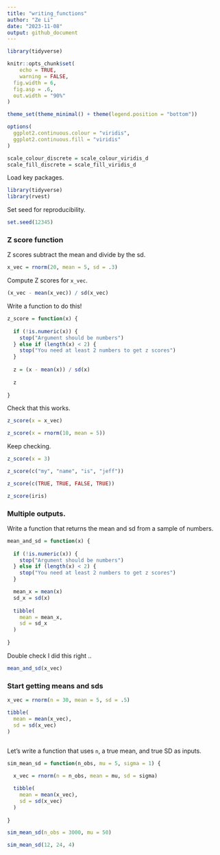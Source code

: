 ```yaml
---
title: "writing_functions"
author: "Ze Li"
date: "2023-11-08"
output: github_document
---
```


```r
library(tidyverse)

knitr::opts_chunk$set(
	echo = TRUE,
	warning = FALSE,
  fig.width = 6,
  fig.asp = .6,
  out.width = "90%"
)

theme_set(theme_minimal() + theme(legend.position = "bottom"))

options(
  ggplot2.continuous.colour = "viridis",
  ggplot2.continuous.fill = "viridis"
)

scale_colour_discrete = scale_colour_viridis_d
scale_fill_discrete = scale_fill_viridis_d
```

Load key packages.

```r
library(tidyverse)
library(rvest)
```

Set seed for reproducibility.

```r
set.seed(12345)
```

### Z score function

Z scores subtract the mean and divide by the sd. 

```r
x_vec = rnorm(20, mean = 5, sd = .3)
```

Compute Z scores for `x_vec`.

```r
(x_vec - mean(x_vec)) / sd(x_vec)
```

Write a function to do this!

```r
z_score = function(x) {
  
  if (!is.numeric(x)) {
    stop("Argument should be numbers")
  } else if (length(x) < 2) {
    stop("You need at least 2 numbers to get z scores")
  }
  
  z = (x - mean(x)) / sd(x)
  
  z
  
}
```

Check that this works.

```r
z_score(x = x_vec)

z_score(x = rnorm(10, mean = 5))
```

Keep checking.

```r
z_score(x = 3)

z_score(c("my", "name", "is", "jeff"))

z_score(c(TRUE, TRUE, FALSE, TRUE))

z_score(iris)
```

### Multiple outputs.

Write a function that returns the mean and sd from a sample of numbers.

```r
mean_and_sd = function(x) {
  
  if (!is.numeric(x)) {
    stop("Argument should be numbers")
  } else if (length(x) < 2) {
    stop("You need at least 2 numbers to get z scores")
  }

  mean_x = mean(x)
  sd_x = sd(x)
  
  tibble(
    mean = mean_x,
    sd = sd_x
  )
  
}
```

Double check I did this right ..

```r
mean_and_sd(x_vec)
```

### Start getting means and sds 

```r

x_vec = rnorm(n = 30, mean = 5, sd = .5)

tibble(
  mean = mean(x_vec),
  sd = sd(x_vec)
)



```

Let's write a function that uses `n`, a true mean, and true SD as inputs. 

```r
sim_mean_sd = function(n_obs, mu = 5, sigma = 1) {
  
  x_vec = rnorm(n = n_obs, mean = mu, sd = sigma)

  tibble(
    mean = mean(x_vec),
    sd = sd(x_vec)
  )
  
}

sim_mean_sd(n_obs = 3000, mu = 50)

sim_mean_sd(12, 24, 4)
```

